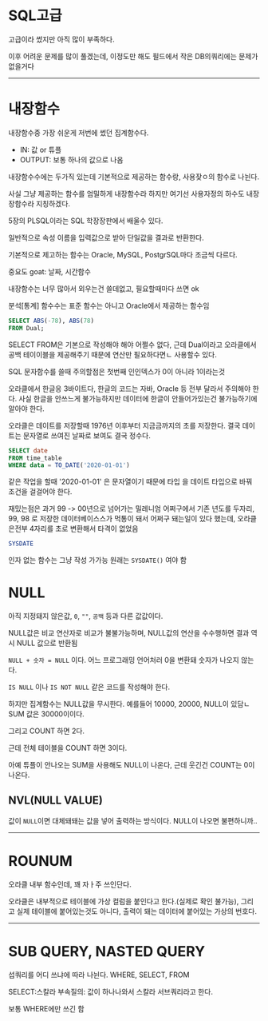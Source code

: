 # SQL고급
고급이라 썼지만 아직 많이 부족하다.

이후 어려운 문제를 많이 풀겠는데, 이정도만 해도 필드에서 작은 DB의쿼리에는 문제가 없을거다


***



# 내장함수
내장함수중 가장 쉬운게 저번에 썼던 집계함수다.

* IN: 값 or 튜플
* OUTPUT: 보통 하나의 값으로 나옴

내장함수수에는 두가직 있는데 기본적으로 제공하는 함수랑, 사용잦ㅇ의 함수로 나뉜다.

사실 그냥 제공하는 함수를 엄밀하게 내장함수라 하지만 여기선 사용자정의 하수도 내장장함수라 지칭하겠다.

5장의 PLSQL이라는 SQL 학장장판에서 배울수 있다.

일반적으로 속성 이름을 입력값으로 받아 단일값을 결과로 반환한다.

기본적으로 제고하는 함수는 Oracle, MySQL, PostgrSQL마다 조금씩 다르다.

중요도 goat: 날짜, 시간함수

내장함수는 너무 많아서 외우는건 쓸데없고, 필요할때마다 쓰면 ok

분석[통계] 함수수는 표준 함수는 아니고 Oracle에서 제공하는 함수임

```SQL
SELECT ABS(-78), ABS(78)
FROM Dual;
```
SELECT FROM은 기본으로 작성해야 해야 어쩔수 없다, 근데 Dual이라고 오라클에서 공백 테이이블을 제공해주기 때문에 연산만 필요하다면ㄴ 사용할수 있다.

SQL 문자함수를 쓸때 주의할점은 첫번째 인인덱스가 0이 아니라 1이라는것

오라클에서 한글응 3바이트다, 한글의 코드는 자바, Oracle 등 전부 달라서 주의해야 한다. 사실 한글을 안쓰느게 불가능하지만 데이터에 한글이 안들어가있는건 불가능하기에 알아야 한다.


오라클은 데이트를 저장할때 1976년 이후부터 지금금까지의 초를 저장한다. 결국 데이트는 문자열로 쓰여진 날짜로 보여도 결국 정수다.

```SQL
SELECT date
FROM time_table
WHERE data = TO_DATE('2020-01-01')
```
같은 작업을 할때 '2020-01-01' 은 문자열이기 때문에 타입 을 데이트 타입으로 바꿔 조건을 걸걸어야 한다.

재밌는점은 과거 99 -> 00년으로 넘어가는 밀레니엄 어쩌구에서 기존 년도를 두자리, 99, 98 로 저장한 데이터베이스스가 먹통이 돼서 어쩌구 돼는일이 있다 했는데, 오라클은전부 4자리를 초로 변환해서 타격이 없었음

```SQL
SYSDATE
```
인자 없는 함수는 그냥 작성 가가능 원래는 `SYSDATE()` 여야 함

# NULL
아직 지정돼지 않은값, `0`, `""`, `공백` 등과 다른 값값이다.

NULL값은 비교 연산자로 비교가 불불가능하며, NULL값의 연산을 수수행하면 결과 역시 NULL 값으로 반환됨

`NULL + 숫자 = NULL` 이다. 어느 프로그래밍 언어처러 0을 변환돼 숫자가 나오지 않는다.

`IS NULL` 이나 `IS NOT NULL` 같은 코드를 작성해야 한다.

하지만 집계함수는 NULL값을 무시한다. 예를들어 10000, 20000, NULL이 있담ㄴ SUM 값은 30000이이다.

그리고 COUNT 하면 2다.

근데 전체 테이블을 COUNT 하면 3이다.

아예 튜플이 안나오는 SUM을 사용해도 NULL이 나온다, 근데 웃긴건 COUNT는 0이 나온다.

## NVL(NULL VALUE)
값이 `NULL`이면 대체돼돼는 값을 넣어 출력하는 방식이다. NULL이 나오면 불편하니까..

***
# ROUNUM
오라클 내부 함수인데, 꽤 자ㅏ주  쓰인단다.

오라클은 내부적으로 테이블에 가상 컬럼을 붙인다고 한다.(실제로 확인 불가능), 그리고 실제 테이블에 붙어있는것도 아니다, 출력이 돼는 데이터에 붙어있는 가상의 번호다.

***

# SUB QUERY, NASTED QUERY
섭쿼리를 어디 쓰냐에 따라 나뉜다. WHERE, SELECT, FROM

SELECT:스칼라 부속질의: 값이 하나나와서 스칼라 서브쿼리라고 한다.

보통 WHERE에만 쓰긴 함